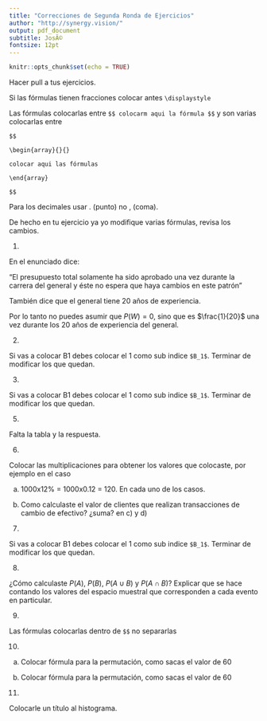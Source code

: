 ```yaml
---
title: "Correcciones de Segunda Ronda de Ejercicios"
author: "http://synergy.vision/"
output: pdf_document
subtitle: JosÃ©
fontsize: 12pt
---
```


```r
knitr::opts_chunk$set(echo = TRUE)
```

Hacer pull a tus ejercicios.

Si las fórmulas tienen fracciones colocar antes `\displaystyle`

Las fórmulas colocarlas entre `$$ colocarm aqui la fórmula $$` y son varias colocarlas entre 

`$$`

`\begin{array}{}{}`

`colocar aqui las fórmulas`

`\end{array}`

`$$`

Para los decimales usar . (punto) no , (coma).

De hecho en tu ejercicio ya yo modifique varias fórmulas, revisa los cambios.

1. 

En el enunciado dice:

"El presupuesto total solamente ha sido aprobado una vez durante la carrera del general y éste no espera que haya cambios en este patrón"

También dice que el general tiene 20 años de experiencia.

Por lo tanto no puedes asumir que $P(W)=0$, sino que es $\frac{1}{20}$ una vez durante los 20 años de experiencia del general.

2. 

 Si vas a colocar B1 debes colocar el 1 como sub indice `$B_1$`. Terminar de modificar los que quedan.


3. 

 Si vas a colocar B1 debes colocar el 1 como sub indice `$B_1$`. Terminar de modificar los que quedan.


5. 

Falta la tabla y la respuesta.

6. 

Colocar las multiplicaciones para obtener los valores que colocaste, por ejemplo en el caso 

a) 1000x12% = 1000x0.12 = 120.  En cada uno de los casos. 

d) Como calculaste el valor de clientes que realizan transacciones de cambio de efectivo? ¿suma? en c) y d)

7. 

Si vas a colocar B1 debes colocar el 1 como sub indice `$B_1$`. Terminar de modificar los que quedan.

8. 

¿Cómo calculaste $P(A)$, $P(B)$, $P(A\cup B)$ y $P(A\cap B)$? Explicar que se hace contando los valores del espacio muestral que corresponden a cada evento en particular.

9. 

Las fórmulas colocarlas dentro de `$$` no separarlas 

10. 

a) Colocar fórmula para la permutación, como sacas el valor de 60

b) Colocar fórmula para la permutación, como sacas el valor de 60

11. 

Colocarle un título al histograma.
